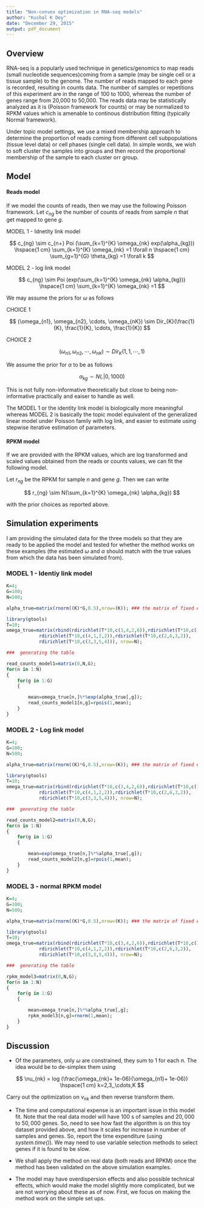 ```yaml
---
title: "Non-convex optimization in RNA-seq models"
author: "Kushal K Dey"
date: "December 29, 2015"
output: pdf_document
---
```


## Overview

RNA-seq is a popularly used technique in genetics/genomics to map reads (small nucleotide sequences)coming from a sample (may be single cell or a tissue sample) to the genome. The number of reads mapped to each gene is recorded, resulting in counts data. The number of samples or repetitions of this experiment are in the range of 100 to 1000, whereas the number of genes range from 20,000 to 50,000. The reads data may be statistically analyzed as it is (Poisson framework for counts) or may be normalized to RPKM values which is amenable to continous distribution fitting (typically Normal framework). 

Under topic model settings, we use a mixed membership approach to determine the proportion of reads coming from different cell subpopulations (tissue level data) or cell phases (single cell data). In simple words, we wish to soft cluster the samples into groups and then record the proportional membership of the sample to each cluster orr group. 

## Model

#### Reads model 

If we model the counts of reads, then we may use the following Poisson framework. Let $c_{ng}$ be the number of counts of reads from sample $n$ that get mapped to gene $g$.

MODEL 1 - Idnetity link model

$$ c_{ng} \sim c_{n+} Poi (\sum_{k=1}^{K} \omega_{nk} exp(\alpha_{kg})) \hspace{1 cm} \sum_{k=1}^{K} \omega_{nk} =1 \forall n \hspace{1 cm} \sum_{g=1}^{G} \theta_{kg} =1 \forall k $$


MODEL 2 - log link model

$$ c_{ng} \sim Poi (exp(\sum_{k=1}^{K} \omega_{nk} \alpha_{kg})) \hspace{1 cm} \sum_{k=1}^{K} \omega_{nk} =1 $$


We may assume the priors for $\omega$ as follows 

CHOICE 1 

$$ (\omega_{n1}, \omega_{n2}, \cdots, \omega_{nK}) \sim Dir_{K}(\frac{1}{K}, \frac{1}{K}, \cdots, \frac{1}{K}) $$

CHOICE 2

$$ (\omega_{n1}, \omega_{n2}, \cdots, \omega_{nK}) \sim Dir_{K}(1, 1, \cdots, 1) $$

We assume the prior for $\alpha$ to be as follows 

$$ \alpha_{kg} \sim N(. | 0, 1000) $$

This is not fully non-informative theoretically but close to being non-informative practically and eaiser to handle as well. 

The MODEL 1 or the identity link model is biologically more meaningful whereas MODEL 2 is basically the topic model equivalent of the generalized linear model under Poisson family with log link, and easier to estimate using stepwise iterative estimation of parameters. 

#### RPKM model

If we are provided with the RPKM values, which are log transformed and scaled values obtained from the reads or counts values, we can fit the following model. 

Let $r_{ng}$ be the RPKM for sample $n$ and gene $g$. Then we can write 

$$ r_{ng} \sim N(\sum_{k=1}^{K} \omega_{nk} \alpha_{kg}) $$

with the prior choices as reported above.

## Simulation experiments 

I am providing the simulated data for the three models so that they are ready to be applied the model and tested for whether the method works on these examples (the estimated $\omega$ and $\alpha$ should match with the true values from which the data has been simulated from). 

### MODEL 1 - Identiy link model

```r
K=4;
G=100;
N=500;

alpha_true=matrix(rnorm((K)*G,0.5),nrow=(K)); ### the matrix of fixed effects

library(gtools)
T=10;
omega_true=matrix(rbind(rdirichlet(T*10,c(3,4,2,6)),rdirichlet(T*10,c(1,4,6,3)),
			rdirichlet(T*10,c(4,1,2,2)),rdirichlet(T*10,c(2,6,3,2)),
			rdirichlet(T*10,c(3,3,5,4))), nrow=N);

###  generating the table 

read_counts_model1=matrix(0,N,G);
for(n in 1:N)
{
	for(g in 1:G)
	{

		mean=omega_true[n,]%*%exp(alpha_true[,g]);
		read_counts_model1[n,g]=rpois(1,mean);
	}
}

```


### MODEL 2 - Log link model

```r
K=4;
G=100;
N=500;

alpha_true=matrix(rnorm((K)*G,0.5),nrow=(K)); ### the matrix of fixed effects

library(gtools)
T=10;
omega_true=matrix(rbind(rdirichlet(T*10,c(3,4,2,6)),rdirichlet(T*10,c(1,4,6,3)),
			rdirichlet(T*10,c(4,1,2,2)),rdirichlet(T*10,c(2,6,3,2)),
			rdirichlet(T*10,c(3,3,5,4))), nrow=N);

###  generating the table 

read_counts_model2=matrix(0,N,G);
for(n in 1:N)
{
	for(g in 1:G)
	{

		mean=exp(omega_true[n,]%*%alpha_true[,g]);
		read_counts_model2[n,g]=rpois(1,mean);
	}
}

```


### MODEL 3 - normal RPKM model

```r
K=4;
G=100;
N=500;

alpha_true=matrix(rnorm((K)*G,0.5),nrow=(K)); ### the matrix of fixed effects

library(gtools)
T=10;
omega_true=matrix(rbind(rdirichlet(T*10,c(3,4,2,6)),rdirichlet(T*10,c(1,4,6,3)),
			rdirichlet(T*10,c(4,1,2,2)),rdirichlet(T*10,c(2,6,3,2)),
			rdirichlet(T*10,c(3,3,5,4))), nrow=N);

###  generating the table 

rpkm_model3=matrix(0,N,G);
for(n in 1:N)
{
	for(g in 1:G)
	{

		mean=omega_true[n,]%*%alpha_true[,g];
		rpkm_model3[n,g]=rnorm(1,mean);
	}
}

```

## Discussion

- Of the parameters, only $\omega$ are constrained, they sum to 1 for each $n$. The idea would be to de-simplex them using 

$$ \nu_{nk} = log (\frac{\omega_{nk}+ 1e-06}{\omega_{n1}+ 1e-06}) \hspace{1 cm} k=2,3,,\cdots,K  $$

  Carry out the optimization on $\nu_{nk}$ and then reverse transform them. 

- The time and computational expense is an important issue in this model fit. Note that the real data model will have $100$ s of samples and $20,000$ to $50,000$ genes. So, need to see how fast the algorithm is on this toy dataset provided above, and how it scales for increase in number of samples and genes. So, report the time expenditure (using *system.time()*).  We may need to use variable selection methods to select genes if it is found to be slow.

- We shall apply the method on real data (both reads and RPKM) once the method has been validated on the above simulation examples. 

- The model may have overdispersion effects and also possible technical effects, which would make the model slightly more complicated, but we are not worrying about these as of now. First, we focus on making the method work on the simple set ups.


